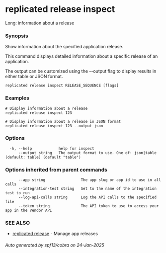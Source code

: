 # replicated release inspect

Long: information about a release

### Synopsis

Show information about the specified application release.

This command displays detailed information about a specific release of an application.

The output can be customized using the --output flag to display results in
either table or JSON format.
		

```
replicated release inspect RELEASE_SEQUENCE [flags]
```

### Examples

```
# Display information about a release
replicated release inspect 123

# Display information about a release in JSON format
replicated release inspect 123 --output json
```

### Options

```
  -h, --help            help for inspect
      --output string   The output format to use. One of: json|table (default: table) (default "table")
```

### Options inherited from parent commands

```
      --app string                The app slug or app id to use in all calls
      --integration-test string   Set to the name of the integration test to run
      --log-api-calls string      Log the API calls to the specified file
      --token string              The API token to use to access your app in the Vendor API
```

### SEE ALSO

* [replicated release](replicated-cli-release)	 - Manage app releases

###### Auto generated by spf13/cobra on 24-Jan-2025
